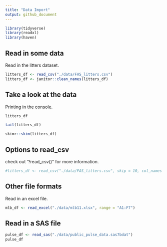 ```yaml
---
title: "Data Import"
output: github_document
---
```


```r
library(tidyverse)
library(readxl)
library(haven)
```

## Read in some data

Read in the litters dataset.

```r
litters_df <- read_csv("./data/FAS_litters.csv")
litters_df <- janitor::clean_names(litters_df)
```

## Take a look at the data

Printing in the console.

```r
litters_df
```

```r
tail(litters_df)
```

```r
skimr::skim(litters_df)
```

## Options to read_csv

check out '?read_csv()" for more information.

```r
#litters_df <- read_csv("./data/FAS_litters.csv", skip = 10, col_names = FASLE, na = c("", "NA", ".", 999))

```

## Other file formats

Read in an excel file.

```r
mlb_df <- read_excel("./data/mlb11.xlsx", range = "A1:F7")

```

## Read in a SAS file

```r
pulse_df <- read_sas("./data/public_pulse_data.sas7bdat")
pulse_df
```

